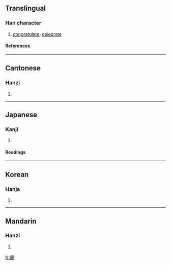 {{see|庆}}

==Translingual==
===Han character===
{{Han char|rn=61|rad=心|as=11|sn=14|four=0024<sub>7</sub>|canj=戈X水 (IXE)}}
# [[congratulate]], [[celebrate]]
====References====
{{Han ref|kx=0400.130|dkj=11145|dj=0740.080|hdz=20903.090|uh=6176|ud=24950|bh=BC79|bd=48249}}
----
==Cantonese==
===Hanzi===
{{yue-hanzi|jyut=|y=hing3}}
# {{defn|Cantonese}}
----
==Japanese==
===Kanji===
{{ja-kanji|grade=|rs=心11}}
# {{defn|Japanese}} 
====Readings====
{{ja-readings|on=[[けい]] (kei), [[きょう]] (kyō)|kun=[[よい]] (yoi), [[よろこぶ]] (yorokobu)}}
----
==Korean==
===Hanja===
{{ko-hanja|hangeul=[[경]], [[강]]|eumhun=경사|rv=gyeong, gang|mr=kyŏng, kang|y=keyng, kang}}
# {{defn|Korean}}
----
==Mandarin==
===Hanzi===
{{cmn-hanzi|sim=庆|pin=[[kǎng]] (kang3), [[qìng]] (qing4)|wg=k'ang<sup>3</sup>, ch'ing<sup>4</sup>}}
# {{defn|Mandarin}}

[[fr:慶]]
